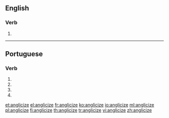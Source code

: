 ==English==

===Verb===
{{en-verb|anglicizes|anglicizing|anglicized|anglicized}}

# {{standard spelling of|from=American spelling|from2=Oxford British spelling|lang=en|anglicise}}

----

==Portuguese==

===Verb===
{{pt-verb-form}}

# {{conjugation of|anglicizar||1|s|present|subjunctive|lang=pt}}
# {{conjugation of|anglicizar||3|s|present|subjunctive|lang=pt}}
# {{conjugation of|anglicizar||1|s|imperative|lang=pt}}
# {{conjugation of|anglicizar||3|s|imperative|lang=pt}}

[[et:anglicize]]
[[el:anglicize]]
[[fr:anglicize]]
[[ko:anglicize]]
[[io:anglicize]]
[[ml:anglicize]]
[[pl:anglicize]]
[[fi:anglicize]]
[[th:anglicize]]
[[tr:anglicize]]
[[vi:anglicize]]
[[zh:anglicize]]